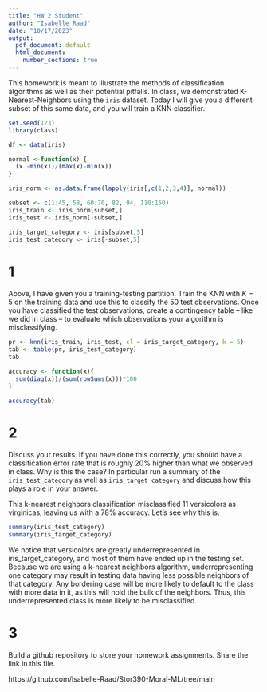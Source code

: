 ```yaml
---
title: "HW 2 Student"
author: "Isabelle Raad"
date: "10/17/2023"
output:
  pdf_document: default
  html_document:
    number_sections: true
---
```


This homework is meant to illustrate the methods of classification algorithms as well as their potential pitfalls.  In class, we demonstrated K-Nearest-Neighbors using the `iris` dataset.  Today I will give you a different subset of this same data, and you will train a KNN classifier.  

```r
set.seed(123)
library(class)

df <- data(iris) 

normal <-function(x) {
  (x -min(x))/(max(x)-min(x))   
}

iris_norm <- as.data.frame(lapply(iris[,c(1,2,3,4)], normal))

subset <- c(1:45, 58, 60:70, 82, 94, 110:150)
iris_train <- iris_norm[subset,] 
iris_test <- iris_norm[-subset,] 

iris_target_category <- iris[subset,5]
iris_test_category <- iris[-subset,5]

```

# 1

Above, I have given you a training-testing partition.  Train the KNN with $K = 5$ on the training data and use this to classify the 50 test observations.  Once you have classified the test observations, create a contingency table -- like we did in class -- to evaluate which observations your algorithm is misclassifying.   

```r
pr <- knn(iris_train, iris_test, cl = iris_target_category, k = 5)
tab <- table(pr, iris_test_category)
tab

accuracy <- function(x){
  sum(diag(x))/(sum(rowSums(x)))*100
}

accuracy(tab)
```

# 2

Discuss your results.  If you have done this correctly, you should have a classification error rate that is roughly 20% higher than what we observed in class.  Why is this the case? In particular run a summary of the `iris_test_category` as well as `iris_target_category` and discuss how this plays a role in your answer.  

This k-nearest neighbors classification misclassified 11 versicolors as virginicas, leaving us with a 78% accuracy. Let's see why this is.

```r
summary(iris_test_category)
summary(iris_target_category)
```

We notice that versicolors are greatly underrepresented in iris_target_category, and most of them have ended up in the testing set. Because we are using a k-nearest neighbors algorithm, underrepresenting one category may result in testing data having less possible neighbors of that category. Any bordering case will be more likely to default to the class with more data in it, as this will hold the bulk of the neighbors. Thus, this underrepresented class is more likely to be misclassified.

# 3

Build a github repository to store your homework assignments.  Share the link in this file.  

https://github.com/Isabelle-Raad/Stor390-Moral-ML/tree/main